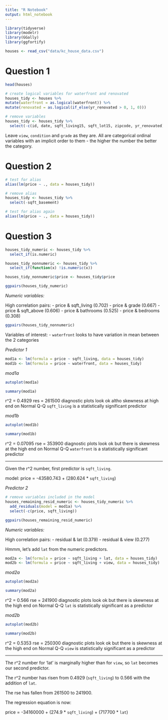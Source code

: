 ```yaml
---
title: "R Notebook"
output: html_notebook
---
```



```r
library(tidyverse)
library(modelr)
library(GGally)
library(ggfortify)
```

```r
houses <- read_csv("data/kc_house_data.csv")
```


# Question 1

```r
head(houses)
```

```r
# create logical variables for waterfront and renovated
houses_tidy <- houses %>%   
mutate(waterfront = as.logical(waterfront)) %>%  
mutate(renovated = as.logical(if_else(yr_renovated > 0, 1, 0)))
```

```r
# remove variables
houses_tidy <- houses_tidy %>% 
  select(-c(id, date, sqft_living15, sqft_lot15, zipcode, yr_renovated)) 
```

Leave `view`, `condition` and `grade` as they are. All are categorical ordinal variables with an implicit order to them - the higher the number the better the category. 


# Question 2

```r
# test for alias
alias(lm(price ~ ., data = houses_tidy))
```
```r
# remove alias
houses_tidy <- houses_tidy %>% 
  select(-sqft_basement)
```

```r
# test for alias again
alias(lm(price ~ ., data = houses_tidy))
```

# Question 3

```r
houses_tidy_numeric <- houses_tidy %>%
  select_if(is.numeric)

houses_tidy_nonnumeric <- houses_tidy %>%
  select_if(function(x) !is.numeric(x))

houses_tidy_nonnumeric$price <- houses_tidy$price
```

```r
ggpairs(houses_tidy_numeric)
```
*Numeric variables:*

High correlation pairs:
- price & sqft_living (0.702)
- price & grade (0.667)
- price & sqft_above (0.606)
- price & bathrooms (0.525)
- price & bedrooms (0.308)



```r
ggpairs(houses_tidy_nonnumeric)
```
Variables of interest:
- `waterfront` looks to have variation in mean between the 2 categories


*Predictor 1*

```r
mod1a <- lm(formula = price ~ sqft_living, data = houses_tidy)
mod1b <- lm(formula = price ~ waterfront, data = houses_tidy)
```

_mod1a_

```r
autoplot(mod1a)
```
```r
summary(mod1a)
```
r^2 = 0.4929
res = 261500
diagnostic plots look ok altho skewness at high end on Normal Q-Q
`sqft_living` is a statistically significant predictor

_mod1b_

```r
autoplot(mod1b)
```
```r
summary(mod1b)
```
r^2 = 0.07095
rse = 353900
diagnostic plots look ok but there is skewness at the high end on Normal Q-Q
`waterfront` is a statistically significant predictor

-------------------------------------------------------------------------------

Given the r^2 number, first predictor is `sqft_living`. 

model: price =  -43580.743 + (280.624 * `sqft_living`)


*Predictor 2*

```r
# remove variables included in the model
houses_remaining_resid_numeric <- houses_tidy_numeric %>% 
  add_residuals(model = mod1a) %>% 
  select(-c(price, sqft_living))
```

```r
ggpairs(houses_remaining_resid_numeric)
```
*Numeric variables:*

High correlation pairs:
- residual & lat (0.379)
- residual & view (0.277)


Hmmm, let's add `lat` from the numeric predictors.

```r
mod2a <- lm(formula = price ~ sqft_living + lat, data = houses_tidy)
mod2b <- lm(formula = price ~ sqft_living + view, data = houses_tidy)
```


_mod2a_

```r
autoplot(mod2a)
```
```r
summary(mod2a)
```
r^2 = 0.566
rse = 241900
diagnostic plots look ok but there is skewness at the high end on Normal Q-Q
`lat` is statistically significant as a predictor

_mod2b_

```r
autoplot(mod2b)
```
```r
summary(mod2b)
```
r^2 = 0.5353
rse = 250300
diagnostic plots look ok but there is skewness at the high end on Normal Q-Q
`view` is statistically significant as a predictor

-------------------------------------------------------------------------------

The r^2 number for 'lat' is marginally higher than for `view`, so `lat` becomes our second predictor. 

The r^2 number has risen from 0.4929 (`sqft_living`) to 0.566 with the addition of `lat`. 

The rse has fallen from 261500 to 241900. 

The regression equation is now:

price =  -34160000 + (274.9 * `sqft_living`) + (717700 * `lat`)



